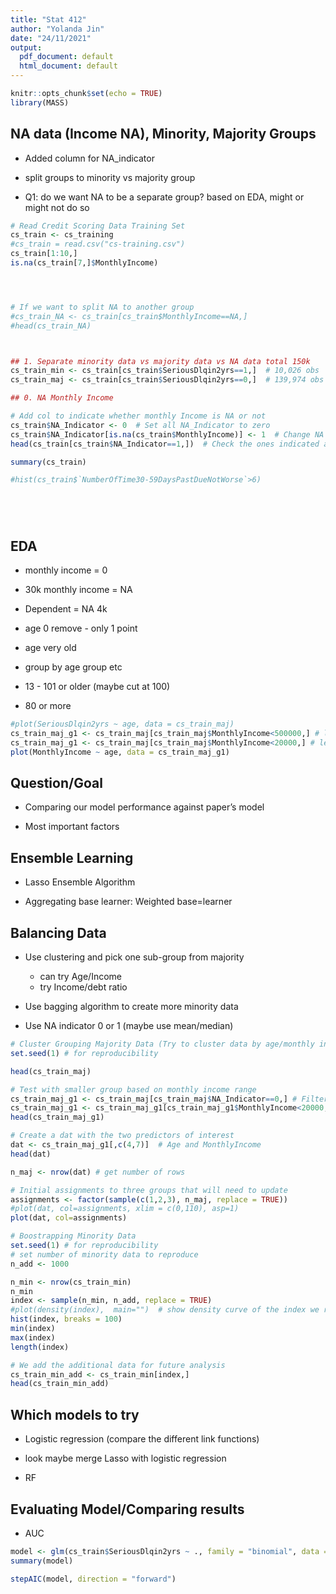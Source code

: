 ```yaml
---
title: "Stat 412"
author: "Yolanda Jin"
date: "24/11/2021"
output:
  pdf_document: default
  html_document: default
---
```


```r
knitr::opts_chunk$set(echo = TRUE)
library(MASS)
```

## NA data (Income NA), Minority, Majority Groups

- Added column for NA_indicator

- split groups to minority vs majority group



- Q1: do we want NA to be a separate group? based on EDA, might or might not do so

```r
# Read Credit Scoring Data Training Set
cs_train <- cs_training
#cs_train = read.csv("cs-training.csv")
cs_train[1:10,]
is.na(cs_train[7,]$MonthlyIncome)




# If we want to split NA to another group
#cs_train_NA <- cs_train[cs_train$MonthlyIncome==NA,]
#head(cs_train_NA)



## 1. Separate minority data vs majority data vs NA data total 150k
cs_train_min <- cs_train[cs_train$SeriousDlqin2yrs==1,]  # 10,026 obs
cs_train_maj <- cs_train[cs_train$SeriousDlqin2yrs==0,]  # 139,974 obs

```
```r
## 0. NA Monthly Income

# Add col to indicate whether monthly Income is NA or not
cs_train$NA_Indicator <- 0  # Set all NA_Indicator to zero
cs_train$NA_Indicator[is.na(cs_train$MonthlyIncome)] <- 1  # Change NA income indexes to 1
head(cs_train[cs_train$NA_Indicator==1,])  # Check the ones indicated as NA
```

```r
summary(cs_train)
```

```r
#hist(cs_train$`NumberOfTime30-59DaysPastDueNotWorse`>6)
```

```r

```

```r

```

```r

```

```r

```



## EDA

- monthly income = 0

- 30k monthly income = NA

- Dependent = NA 4k

- age 0 remove - only 1 point

- age very old

- group by age group etc

- 13 - 101 or older (maybe cut at 100)

- 80 or more

```r
#plot(SeriousDlqin2yrs ~ age, data = cs_train_maj)
cs_train_maj_g1 <- cs_train_maj[cs_train_maj$MonthlyIncome<500000,] # less than 500k monthly income
cs_train_maj_g1 <- cs_train_maj[cs_train_maj$MonthlyIncome<20000,] # less than 20k monthly income
plot(MonthlyIncome ~ age, data = cs_train_maj_g1)
```

## Question/Goal

- Comparing our model performance against paper's model

- Most important factors


## Ensemble Learning

- Lasso Ensemble Algorithm

- Aggregating base learner: Weighted base=learner


## Balancing Data

- Use clustering and pick one sub-group from majority
  - can try Age/Income
  - try Income/debt ratio

- Use bagging algorithm to create more minority data

- Use NA indicator 0 or 1 (maybe use mean/median)


```r
# Cluster Grouping Majority Data (Try to cluster data by age/monthly income)
set.seed(1) # for reproducibility

head(cs_train_maj)

# Test with smaller group based on monthly income range
cs_train_maj_g1 <- cs_train_maj[cs_train_maj$NA_Indicator==0,] # Filter out NA monthly income first
cs_train_maj_g1 <- cs_train_maj_g1[cs_train_maj_g1$MonthlyIncome<20000,]  #38035 obs
head(cs_train_maj_g1)

```

```r
# Create a dat with the two predictors of interest
dat <- cs_train_maj_g1[,c(4,7)]  # Age and MonthlyIncome
head(dat)

n_maj <- nrow(dat) # get number of rows

# Initial assignments to three groups that will need to update
assignments <- factor(sample(c(1,2,3), n_maj, replace = TRUE))
#plot(dat, col=assignments, xlim = c(0,110), asp=1)
plot(dat, col=assignments)
```

```r
# Boostrapping Minority Data
set.seed(1) # for reproducibility
# set number of minority data to reproduce
n_add <- 1000

n_min <- nrow(cs_train_min)
n_min
index <- sample(n_min, n_add, replace = TRUE)
#plot(density(index),  main="")  # show density curve of the index we randomized
hist(index, breaks = 100)
min(index)
max(index)
length(index)

# We add the additional data for future analysis
cs_train_min_add <- cs_train_min[index,]
head(cs_train_min_add)
```

## Which models to try

- Logistic regression (compare the different link functions)

- look maybe merge Lasso with logistic regression

- RF

## Evaluating Model/Comparing results

- AUC



```r
model <- glm(cs_train$SeriousDlqin2yrs ~ ., family = "binomial", data = cs_train)
summary(model)
```
```r
stepAIC(model, direction = "forward")
```
